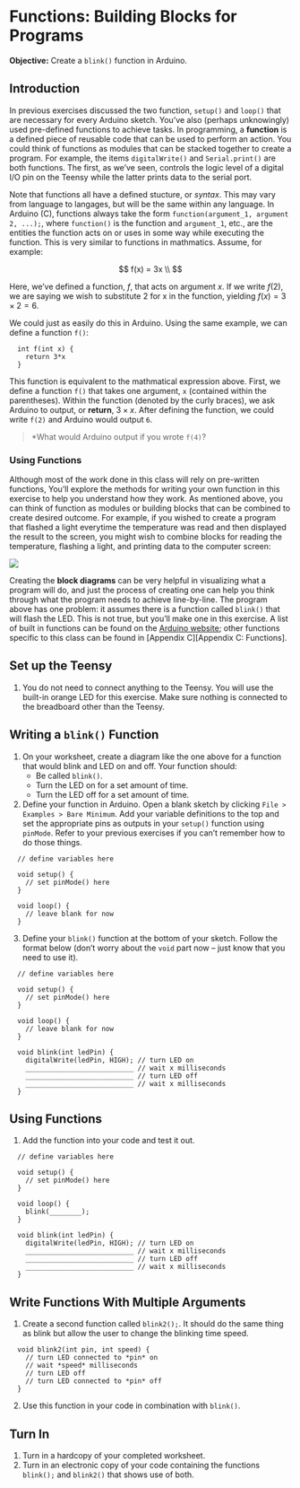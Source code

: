 # Functions: Building Blocks for Programs

**Objective:** Create a `blink()` function in Arduino.

## Introduction {-}

In previous exercises discussed the two function, `setup()` and `loop()` that are necessary for every Arduino sketch.  You've also (perhaps unknowingly) used pre-defined functions to achieve tasks.  In programming, a **function** is a defined piece of reusable code that can be used to perform an action.  You could think of functions as modules that can be stacked together to create a program.  For example, the items `digitalWrite()` and `Serial.print()` are both functions.  The first, as we've seen, controls the logic level of a digital I/O pin on the Teensy while the latter prints data to the serial port.

Note that functions all have a defined stucture, or *syntax*.  This may vary from language to langages, but will be the same within any language.  In Arduino (C), functions always take the form `function(argument_1, argument 2, ...);`, where `function()` is the function and `argument_1`, etc., are the entities the function acts on or uses in some way while executing the function.  This is very similar to functions in mathmatics.  Assume, for example:

$$
f(x) = 3x \\
$$

Here, we've defined a function, $f$, that acts on argument $x$.  If we write $f(2)$, we are saying we wish to substitute 2 for x in the function, yielding $f(x) = 3 \times 2 = 6$.

We could just as easily do this in Arduino.  Using the same example, we can define a function `f()`:

```Rcpp
  int f(int x) {
    return 3*x
  }
```

This function is equivalent to the mathmatical expression above.  First, we define a function `f()` that takes one argument, `x` (contained within the parentheses).  Within the function (denoted by the curly braces), we ask Arduino to output, or **return**, $3 \times x$.  After defining the function, we could write `f(2)` and Arduino would output `6`.

> *What would Arduino output if you wrote `f(4)`?

### Using Functions {-}

Although most of the work done in this class will rely on pre-written functions, You'll explore the methods for writing your own function in this exercise to help you understand how they work.  As mentioned above, you can think of function as modules or building blocks that can be combined to create desired outcome.  For example, if you wished to create a program that flashed a light everytime the temperature was read and then displayed the result to the screen, you might wish to combine blocks for reading the temperature, flashing a light, and printing data to the computer screen:

![](images/blockDiagram_basic.png)

Creating the **block diagrams** can be very helpful in visualizing what a program will do, and just the process of creating one can help you think through what the program needs to achieve line-by-line.  The program above has one problem: it assumes there is a function called `blink()` that will flash the LED.  This is not true, but you'll make one in this exercise.  A list of built in functions can be found on the [Arduino website](https://www.arduino.cc/reference/en/); other functions specific to this class can be found in [Appendix C][Appendix C: Functions].

## Set up the Teensy

1. You do not need to connect anything to the Teensy.  You will use the built-in orange LED for this exercise.  Make sure nothing is connected to the breadboard other than the Teensy.

## Writing a `blink()` Function

1. On your worksheet, create a diagram like the one above for a function that would blink and LED on and off.  Your function should:
    - Be called `blink()`.
    - Turn the LED on for a set amount of time.
    - Turn the LED off for a set amount of time.

2. Define your function in Arduino.  Open a blank sketch by clicking `File > Examples > Bare Minimum`.  Add your variable definitions to the top and set the appropriate pins as outputs in your `setup()` function using `pinMode`.  Refer to your previous exercises if you can't remember how to do those things.

```Rcpp
  // define variables here
  
  void setup() {
    // set pinMode() here
  }
  
  void loop() {
    // leave blank for now
  }
```

3. Define your `blink()` function at the bottom of your sketch.  Follow the format below (don't worry about the `void` part now -- just know that you need to use it).

```Rcpp
  // define variables here
  
  void setup() {
    // set pinMode() here
  }
  
  void loop() {
    // leave blank for now
  }
  
  void blink(int ledPin) {
    digitalWrite(ledPin, HIGH); // turn LED on
    ___________________________ // wait x milliseconds
    ___________________________ // turn LED off
    ___________________________ // wait x milliseconds
  }
```

## Using Functions

1. Add the function into your code and test it out.

```Rcpp
  // define variables here
  
  void setup() {
    // set pinMode() here
  }
  
  void loop() {
    blink(________);
  }
  
  void blink(int ledPin) {
    digitalWrite(ledPin, HIGH); // turn LED on
    ___________________________ // wait x milliseconds
    ___________________________ // turn LED off
    ___________________________ // wait x milliseconds
  }
```

## Write Functions With Multiple Arguments

1. Create a second function called `blink2();`.  It should do the same thing as blink but allow the user to change the blinking time speed.

```Rcpp
  void blink2(int pin, int speed) {
    // turn LED connected to *pin* on
    // wait *speed* milliseconds
    // turn LED off
    // turn LED connected to *pin* off
  }
```

2. Use this function in your code in combination with `blink()`.

## Turn In

1. Turn in a hardcopy of your completed worksheet.
1. Turn in an electronic copy of your code containing the functions `blink();` and `blink2()` that shows use of both.